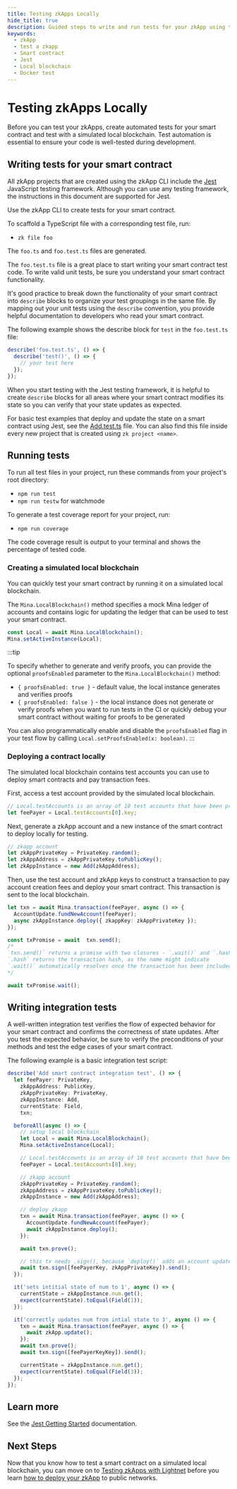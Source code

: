 ```yaml
---
title: Testing zkApps Locally
hide_title: true
description: Guided steps to write and run tests for your zkApp using the Jest JavaScript testing framework, create and run tests, create a local blockchain, deploy a contract locally, and write integration tests.
keywords:
  - zkApp
  - test a zkapp
  - Smart contract
  - Jest
  - Local blockchain
  - Docker test
---
```


# Testing zkApps Locally

Before you can test your zkApps, create automated tests for your smart contract and test with a simulated local blockchain. Test automation is essential to ensure your code is well-tested during development.

## Writing tests for your smart contract

All zkApp projects that are created using the zkApp CLI include the [Jest](https://jestjs.io/) JavaScript testing framework. Although you can use any testing framework, the instructions in this document are supported for Jest.

Use the zkApp CLI to create tests for your smart contract.

To scaffold a TypeScript file with a corresponding test file, run:

- `zk file foo`

The `foo.ts` and `foo.test.ts` files are generated.

The `foo.test.ts` file is a great place to start writing your smart contract test code. To write valid unit tests, be sure you understand your smart contract functionality.

It's good practice to break down the functionality of your smart contract into `describe` blocks to organize your test groupings in the same file. By mapping out your unit tests using the `describe` convention, you provide helpful documentation to developers who read your smart contract.

The following example shows the describe block for `test` in the `foo.test.ts` file:

```ts
describe('foo.test.ts', () => {
  describe('test()', () => {
    // your test here
  });
});
```

When you start testing with the Jest testing framework, it is helpful to create `describe` blocks for all areas where your smart contract modifies its state so you can verify that your state updates as expected.

For basic test examples that deploy and update the state on a smart contract using Jest, see the [Add.test.ts](https://github.com/o1-labs/zkapp-cli/blob/main/templates/project-ts/src/Add.test.ts) file. You can also find this file inside every new project that is created using `zk project <name>`.

## Running tests

To run all test files in your project, run these commands from your project's root directory:

- `npm run test`
- `npm run testw` for watchmode

To generate a test coverage report for your project, run:

- `npm run coverage`

The code coverage result is output to your terminal and shows the percentage of tested code.

### Creating a simulated local blockchain

You can quickly test your smart contract by running it on a simulated local blockchain.

The `Mina.LocalBlockchain()` method specifies a mock Mina ledger of accounts and contains logic for updating the ledger that can be used to test your smart contract.

```ts
const Local = await Mina.LocalBlockchain();
Mina.setActiveInstance(Local);
```

:::tip

To specify whether to generate and verify proofs, you can provide the optional `proofsEnabled` parameter to the `Mina.LocalBlockchain()` method:

- `{ proofsEnabled: true }` - default value, the local instance generates and verifies proofs
- `{ proofsEnabled: false }` - the local instance does not generate or verify proofs when you want to run tests in the CI or quickly debug your smart contract without waiting for proofs to be generated

You can also programmatically enable and disable the `proofsEnabled` flag in your test flow by calling `Local.setProofsEnabled(x: boolean)`.
:::

### Deploying a contract locally

The simulated local blockchain contains test accounts you can use to deploy smart contracts and pay transaction fees.

First, access a test account provided by the simulated local blockchain.

```ts
// Local.testAccounts is an array of 10 test accounts that have been pre-filled with Mina
let feePayer = Local.testAccounts[0].key;
```

Next, generate a zkApp account and a new instance of the smart contract to deploy locally for testing.

```ts
// zkapp account
let zkAppPrivateKey = PrivateKey.random();
let zkAppAddress = zkAppPrivateKey.toPublicKey();
let zkAppInstance = new Add(zkAppAddress);
```

Then, use the test account and zkApp keys to construct a transaction to pay account creation fees and deploy your smart contract. This transaction is sent to the local blockchain.

```ts
let txn = await Mina.transaction(feePayer, async () => {
  AccountUpdate.fundNewAccount(feePayer);
  async zkAppInstance.deploy({ zkappKey: zkAppPrivateKey });
});

const txPromise = await  txn.send();
/*
`txn.send()` returns a promise with two closures - `.wait()` and `.hash`
`.hash` returns the transaction hash, as the name might indicate
`.wait()` automatically resolves once the transaction has been included in a block. this is redundant for the LocalBlockchain, but very helpful for live testnets
*/

await txPromise.wait();

```

## Writing integration tests

A well-written integration test verifies the flow of expected behavior for your smart contract and confirms the correctness of state updates. After you test the expected behavior, be sure to verify the preconditions of your methods and test the edge cases of your smart contract.

The following example is a basic integration test script:

```ts
describe('Add smart contract integration test', () => {
  let feePayer: PrivateKey,
    zkAppAddress: PublicKey,
    zkAppPrivateKey: PrivateKey,
    zkAppInstance: Add,
    currentState: Field,
    txn;

  beforeAll(async () => {
    // setup local blockchain
    let Local = await Mina.LocalBlockchain();
    Mina.setActiveInstance(Local);

    // Local.testAccounts is an array of 10 test accounts that have been pre-filled with Mina
    feePayer = Local.testAccounts[0].key;

    // zkapp account
    zkAppPrivateKey = PrivateKey.random();
    zkAppAddress = zkAppPrivateKey.toPublicKey();
    zkAppInstance = new Add(zkAppAddress);

    // deploy zkapp
    txn = await Mina.transaction(feePayer, async () => {
      AccountUpdate.fundNewAccount(feePayer);
      await zkAppInstance.deploy();
    });

    await txn.prove();

    // this tx needs .sign(), because `deploy()` adds an account update that requires signature authorization
    await txn.sign([feePayerKey, zkAppPrivateKey]).send();
  });

  it('sets intitial state of num to 1', async () => {
    currentState = zkAppInstance.num.get();
    expect(currentState).toEqual(Field(1));
  });

  it('correctly updates num from intial state to 3', async () => {
    txn = await Mina.transaction(feePayer, async () => {
      await zkApp.update();
    });
    await txn.prove();
    await txn.sign([feePayerKeyKey]).send();

    currentState = zkAppInstance.num.get();
    expect(currentState).toEqual(Field(3));
  });
});
```

## Learn more

See the [Jest Getting Started](https://jestjs.io/docs/getting-started) documentation.

## Next Steps

Now that you know how to test a smart contract on a simulated local blockchain, you can move on to [Testing zkApps with Lightnet](zkapps/writing-a-zkapp/introduction-to-zkapps/testing-zkapps-lightnet) before you learn [how to deploy your zkApp](how-to-deploy-a-zkapp) to public networks.
